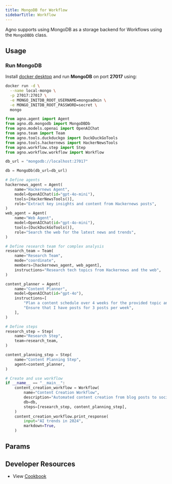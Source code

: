 ```yaml
---
title: MongoDB for Workflow
sidebarTitle: Workflow
---
```


Agno supports using MongoDB as a storage backend for Workflows using the `MongoDBDb` class.

## Usage

### Run MongoDB

Install [docker desktop](https://docs.docker.com/desktop/install/mac-install/) and run **MongoDB** on port **27017** using:

```bash
docker run -d \
  --name local-mongo \
  -p 27017:27017 \
  -e MONGO_INITDB_ROOT_USERNAME=mongoadmin \
  -e MONGO_INITDB_ROOT_PASSWORD=secret \
  mongo
```

```python mongodb_for_workflow.py
from agno.agent import Agent
from agno.db.mongodb import MongoDBDb
from agno.models.openai import OpenAIChat
from agno.team import Team
from agno.tools.duckduckgo import DuckDuckGoTools
from agno.tools.hackernews import HackerNewsTools
from agno.workflow.step import Step
from agno.workflow.workflow import Workflow

db_url = "mongodb://localhost:27017"

db = MongoDb(db_url=db_url)

# Define agents
hackernews_agent = Agent(
    name="Hackernews Agent",
    model=OpenAIChat(id="gpt-4o-mini"),
    tools=[HackerNewsTools()],
    role="Extract key insights and content from Hackernews posts",
)
web_agent = Agent(
    name="Web Agent",
    model=OpenAIChat(id="gpt-4o-mini"),
    tools=[DuckDuckGoTools()],
    role="Search the web for the latest news and trends",
)

# Define research team for complex analysis
research_team = Team(
    name="Research Team",
    mode="coordinate",
    members=[hackernews_agent, web_agent],
    instructions="Research tech topics from Hackernews and the web",
)

content_planner = Agent(
    name="Content Planner",
    model=OpenAIChat(id="gpt-4o"),
    instructions=[
        "Plan a content schedule over 4 weeks for the provided topic and research content",
        "Ensure that I have posts for 3 posts per week",
    ],
)

# Define steps
research_step = Step(
    name="Research Step",
    team=research_team,
)

content_planning_step = Step(
    name="Content Planning Step",
    agent=content_planner,
)

# Create and use workflow
if __name__ == "__main__":
    content_creation_workflow = Workflow(
        name="Content Creation Workflow",
        description="Automated content creation from blog posts to social media",
        db=db,
        steps=[research_step, content_planning_step],
    )
    content_creation_workflow.print_response(
        input="AI trends in 2024",
        markdown=True,
    )

```

## Params

<Snippet file="db-mongo-params.mdx" />  

## Developer Resources

- View [Cookbook](https://github.com/agno-agi/agno/blob/main/cookbook/db/mongodb/mongodb_for_workflow.py)